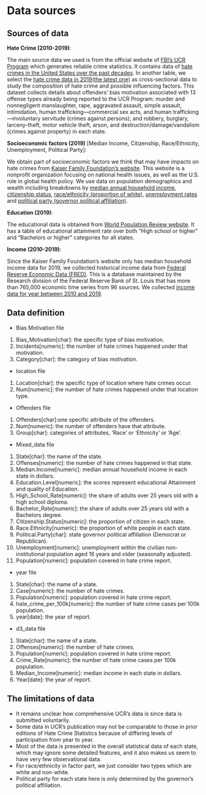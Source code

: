 # Data sources



## Sources of data

**Hate Crime (2010-2019)**:


The main source data we used is from the official website of [FBI's UCR Program](https://www.fbi.gov/services/cjis/ucr/) which generates reliable crime statistics. It contains data of [hate crimes in the United States over the past decades](https://ucr.fbi.gov/hate-crime). In another table, we select the [hate crime data in 2019(the latest one)](https://ucr.fbi.gov/hate-crime/2019) as cross-sectional data to study the composition of hate crime and possible influencing factors. This dataset collects details about offenders’ bias motivation associated with 13 offense types already being reported to the UCR Program: murder and nonnegligent manslaughter, rape, aggravated assault, simple assault, intimidation, human trafficking—commercial sex acts, and human trafficking—involuntary servitude (crimes against persons); and robbery, burglary, larceny-theft, motor vehicle theft, arson, and destruction/damage/vandalism (crimes against property) in each state. 
 


**Socioeconomic factors (2019)** [Median Income, Citizenship, Race/Ethnicity, Unemployment, Political Party]:

We obtain part of socioeconomic factors we think that may have impacts on hate crimes from [Kaiser Family Foundation's website](https://www.kff.org/). This website is a nonprofit organization focusing on national health issues, as well as the U.S. role in global health policy. We use data on population demographics and wealth including breakdowns by [median annual household income](https://www.kff.org/other/state-indicator/median-annual-income/?currentTimeframe=0&sortModel=%7B%22colId%22:%22Location%22,%22sort%22:%22asc%22%7D), [citizenship status](https://www.kff.org/other/state-indicator/distribution-by-citizenship-status/?currentTimeframe=0&sortModel=%7B%22colId%22:%22Location%22,%22sort%22:%22asc%22%7D), [race/ethnicity (proportion of white)](https://www.kff.org/other/state-indicator/distribution-by-raceethnicity/?currentTimeframe=0&sortModel=%7B%22colId%22:%22Location%22,%22sort%22:%22asc%22%7D), [unemployment rates](https://www.kff.org/other/state-indicator/unemployment-rate/?currentTimeframe=0&sortModel=%7B%22colId%22:%22Location%22,%22sort%22:%22asc%22%7D) and [political party (governor political affiliation)](https://www.kff.org/other/state-indicator/state-political-parties/?currentTimeframe=0&sortModel=%7B%22colId%22:%22Location%22,%22sort%22:%22asc%22%7D).
 

**Education (2019)**:

The educational data is obtained from [World Population Review website](https://worldpopulationreview.com/state-rankings/educational-attainment-by-state). It has a table of educational attainment rate over both "High school or higher" and "Bachelors or higher" categories for all states.
 
 

**Income (2010-2019)**: 


Since the Kaiser Family Foundation's website only has median household income data for 2019, we collected historical income data from [Federal Reserve Economic Data (FRED)](https://fred.stlouisfed.org/). This is a database maintained by the Research division of the Federal Reserve Bank of St. Louis that has more than 765,000 economic time series from 96 sources. We collected [income data for year between 2010 and 2019](https://fred.stlouisfed.org/release/tables?rid=249&eid=259515&od=2010-01-01#).



## Data definition


* Bias Motivation file

1) Bias_Motivation[char]: the specific type of bias motivation.
2) Incidents[numeric]: the number of hate crimes happened under that motivation.
3) Category[char]: the category of bias motivation.



* location file

1) Location[char]: the specific type of location where hate crimes occur.
2) Num[numeric]: the number of hate crimes happened under that location type.


* Offenders file

1) Offenders[char]:one specific attribute of the offenders.
2) Num[numeric]: the number of offenders have that attribute.
3) Group[char]: categories of attributes, 'Race' or 'Ethnicity' or 'Age'.


* Mixed_data file

1) State[char]: the name of the state.
2) Offenses[numeric]: the number of hate crimes happened in that state.
3) Median.Income[numeric]: median annual household income in each state in dollars.
4) Education.Level[numeric]: the scores represent educational Attainment and quality of Education.
5) High_School_Rate[numeric]: the share of adults over 25 years old with a high school diploma.
6) Bachelor_Rate[numeric]: the share of adults over 25 years old with a Bachelors degree.
7) Citizenship.Status[numeric]: the proportion of citizen in each state.
8) Race.Ethnicity[numeric]: the proportion of white people in each state.
9) Political.Party[char]: state governor political affiliation (Democrat or Republican).
10) Unemployment[numeric]: unemployment within the civilian non-institutional population aged 16 years and older (seasonally adjusted).
11) Population[numeric]: population covered in hate crime report.



* year file

1) State[char]: the name of a state.
2) Case[numeric]: the number of hate crimes.
3) Population[numeric]: population covered in hate crime report.
4) hate_crime_per_100k[numeric]: the number of hate crime cases per 100k population.
5) year[date]: the year of report.


* d3_data file

1) State[char]: the name of a state.
2) Offenses[numeric]: the number of hate crimes.
3) Population[numeric]: population covered in hate crime report.
4) Crime_Rate[numeric]: the number of hate crime cases per 100k population.
5) Median_Income[numeric]: median income in each state in dollars.
6) Year[date]: the year of report.




## The limitations of data

- It remains unclear how comprehensive UCR's data is since data is submitted voluntarily.
- Some data in UCR's publication may not be comparable to those in prior editions of Hate Crime Statistics because of differing levels of participation from year to year.
- Most of the data is presented in the overall statistical data of each state, which may ignore some detailed features, and it also makes us seem to have very few observational data.
- For race/ethnicity in factor part, we just consider two types which are white and non-white.
- Political party for each state here is only determined by the governor's political affiliation.

